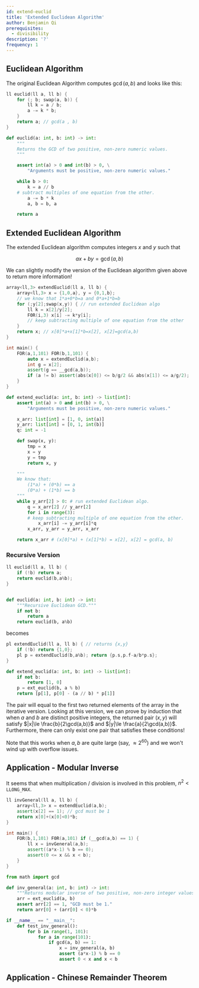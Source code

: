 ```yaml
---
id: extend-euclid
title: 'Extended Euclidean Algorithm'
author: Benjamin Qi
prerequisites:
  - divisibility
description: '?'
frequency: 1
---
```


## Euclidean Algorithm

<Resources>
	<Resource
		source="cp-algo"
		url="algebra/euclid-algorithm.html"
		title="Euclidean"
	/>
</Resources>

The original Euclidean Algorithm computes $\gcd(a,b)$ and looks like this:

<LanguageSection>

<CPPSection>

```cpp
ll euclid(ll a, ll b) {
	for (; b; swap(a, b)) {
		ll k = a / b;
		a -= k * b;
	}
	return a; // gcd(a , b)
}
```

</CPPSection>
<PySection>

```py
def euclid(a: int, b: int) -> int:
    """
    Returns the GCD of two positive, non-zero numeric values.
    """

    assert int(a) > 0 and int(b) > 0, \
        "Arguments must be positive, non-zero numeric values."

    while b > 0:
        k = a // b
	# subtract multiples of one equation from the other.
        a -= b * k
        a, b = b, a

    return a
```

</PySection>

</LanguageSection>

## Extended Euclidean Algorithm

<Resources>
	<Resource
		source="cp-algo"
		url="algebra/extended-euclid-algorithm.html"
		title="Extended Euclidean"
		starred
	/>
	<Resource
		source="Wikipedia"
		url="https://en.wikipedia.org/wiki/Extended_Euclidean_algorithm"
		title="Extended Euclidean"
	/>
	<Resource
		source="cp-algo"
		url="algebra/linear-diophantine-equation.html"
		title="Linear Diophantine Equation"
	/>
</Resources>

The extended Euclidean algorithm computes integers $x$ and $y$ such that

$$
ax+by=\gcd(a,b)
$$

We can slightly modify the version of the Euclidean algorithm given above to
return more information!

<LanguageSection>

<CPPSection>

```cpp
array<ll,3> extendEuclid(ll a, ll b) {
	array<ll,3> x = {1,0,a}, y = {0,1,b};
	// we know that 1*a+0*b=a and 0*a+1*b=b
	for (;y[2];swap(x,y)) { // run extended Euclidean algo
		ll k = x[2]/y[2];
		F0R(i,3) x[i] -= k*y[i];
		// keep subtracting multiple of one equation from the other
	}
	return x; // x[0]*a+x[1]*b=x[2], x[2]=gcd(a,b)
}

int main() {
	FOR(a,1,101) FOR(b,1,101) {
		auto x = extendEuclid(a,b);
		int g = x[2];
		assert(g == __gcd(a,b));
		if (a != b) assert(abs(x[0]) <= b/g/2 && abs(x[1]) <= a/g/2);
	}
}
```

</CPPSection>
<PySection>

```py
def extend_euclid(a: int, b: int) -> list[int]:
    assert int(a) > 0 and int(b) > 0, \
        "Arguments must be positive, non-zero numeric values."

    x_arr: list[int] = [1, 0, int(a)]
    y_arr: list[int] = [0, 1, int(b)]
    q: int = -1

    def swap(x, y):
        tmp = x
        x = y
        y = tmp
        return x, y

	"""
    We know that:
        (1*a) + (0*b) == a
        (0*a) + (1*b) == b
    """
    while y_arr[2] > 0: # run extended Euclidean algo.
        q = x_arr[2] // y_arr[2]
        for i in range(3):
	    # keep subtracting multiple of one equation from the other.
            x_arr[i] -= y_arr[i]*q
        x_arr, y_arr = y_arr, x_arr

    return x_arr # (x[0]*a) + (x[1]*b) = x[2], x[2] = gcd(a, b)
```

</PySection>

</LanguageSection>

### Recursive Version

<LanguageSection>

<CPPSection>

```cpp
ll euclid(ll a, ll b) {
	if (!b) return a;
	return euclid(b,a%b);
}
```

</CPPSection>
<PySection>

```py

def euclid(a: int, b: int) -> int:
    """Recursive Euclidean GCD."""
    if not b:
        return a
    return euclid(b, a%b)

```

</PySection>

</LanguageSection>

becomes

<LanguageSection>

<CPPSection>

```cpp
pl extendEuclid(ll a, ll b) { // returns {x,y}
	if (!b) return {1,0};
	pl p = extendEuclid(b,a%b); return {p.s,p.f-a/b*p.s};
}
```

</CPPSection>
<PySection>

```py
def extend_euclid(a: int, b: int) -> list[int]:
    if not b:
        return [1, 0]
    p = ext_euclid(b, a % b)
    return [p[1], p[0] - (a // b) * p[1]]
```

</PySection>

</LanguageSection>

The pair will equal to the first two returned elements of the array in the
iterative version. Looking at this version, we can prove by induction that when
$a$ and $b$ are distinct positive integers, the returned pair $(x,y)$ will
satisfy $|x|\le \frac{b}{2\gcd(a,b)}$ and $|y|\le \frac{a}{2\gcd(a,b)}$.
Furthermore, there can only exist one pair that satisfies these conditions!

Note that this works when $a,b$ are quite large (say, $\approx 2^{60}$) and we
won't wind up with overflow issues.

## Application - Modular Inverse

<Resources>
	<Resource
		source="cp-algo"
		url="algebra/module-inverse.html"
		title="Modular Inverse"
	/>
</Resources>

<Problems problems="kat" />

It seems that when multiplication / division is involved in this problem,
$n^2 < \texttt{LLONG\_MAX}$.

<LanguageSection>

<CPPSection>

```cpp
ll invGeneral(ll a, ll b) {
	array<ll,3> x = extendEuclid(a,b);
	assert(x[2] == 1); // gcd must be 1
	return x[0]+(x[0]<0)*b;
}

int main() {
	FOR(b,1,101) F0R(a,101) if (__gcd(a,b) == 1) {
		ll x = invGeneral(a,b);
		assert((a*x-1) % b == 0);
		assert(0 <= x && x < b);
	}
}

```

</CPPSection>
<PySection>

```py
from math import gcd

def inv_general(a: int, b: int) -> int:
    """Returns modular inverse of two positive, non-zero integer values."""
    arr = ext_euclid(a, b)
    assert arr[2] == 1, "GCD must be 1."
    return arr[0] + (arr[0] < 0)*b

if __name__ == "__main__":
    def test_inv_general():
	    for b in range(1, 101):
            for a in range(101):
                if gcd(a, b) == 1:
                    x = inv_general(a, b)
                    assert (a*x-1) % b == 0
                    assert 0 < x and x < b
```

</PySection>

</LanguageSection>

## Application - Chinese Remainder Theorem

<Resources>
	<Resource
		source="cp-algo"
		url="algebra/linear_congruence_equation.html"
		title="Linear Congruence Equation"
	/>
	<Resource
		source="cp-algo"
		url="algebra/chinese-remainder-theorem.html"
		title="Chinese Remainder Theorem"
	 />
</Resources>

<Problems problems="crt" />
